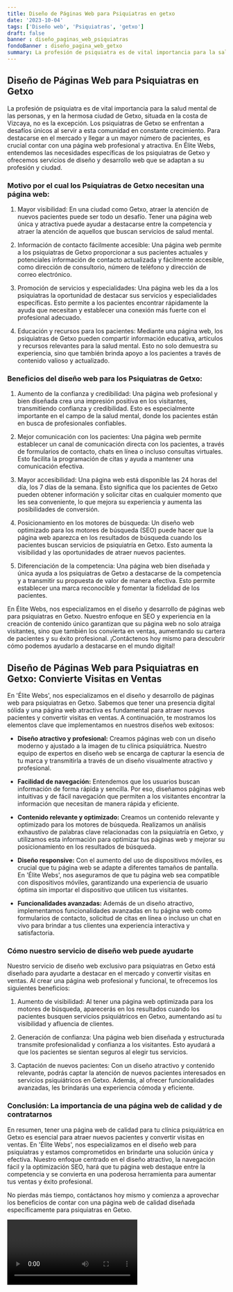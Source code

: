 ```yaml
---
title: Diseño de Páginas Web para Psiquiatras en getxo
date: '2023-10-04'
tags: ['Diseño web', 'Psiquiatras', 'getxo']
draft: false
banner : diseño_paginas_web_psiquiatras
fondoBanner : diseño_pagina_web_getxo
summary: La profesión de psiquiatra es de vital importancia para la salud mental de las personas, y en la hermosa ciudad de Getxo, situada en la costa de Vizcaya, no es la excepción. Los psiquiatras de Getxo se enfrentan a desafíos únicos al servir a esta comunidad en constante crecimiento. Para destacarse en el mercado y llegar a un mayor número de pacientes, es crucial contar con una página web profesional y atractiva. En Élite Webs, entendemos las necesidades específicas de los psiquiatras de Getxo y ofrecemos servicios de diseño y desarrollo web que se adaptan a su profesión y ciudad.
---
```


## Diseño de Páginas Web para Psiquiatras en Getxo

La profesión de psiquiatra es de vital importancia para la salud mental de las personas, y en la hermosa ciudad de Getxo, situada en la costa de Vizcaya, no es la excepción. Los psiquiatras de Getxo se enfrentan a desafíos únicos al servir a esta comunidad en constante crecimiento. Para destacarse en el mercado y llegar a un mayor número de pacientes, es crucial contar con una página web profesional y atractiva. En Élite Webs, entendemos las necesidades específicas de los psiquiatras de Getxo y ofrecemos servicios de diseño y desarrollo web que se adaptan a su profesión y ciudad.

### Motivo por el cual los Psiquiatras de Getxo necesitan una página web:

1. Mayor visibilidad: En una ciudad como Getxo, atraer la atención de nuevos pacientes puede ser todo un desafío. Tener una página web única y atractiva puede ayudar a destacarse entre la competencia y atraer la atención de aquellos que buscan servicios de salud mental.

2. Información de contacto fácilmente accesible: Una página web permite a los psiquiatras de Getxo proporcionar a sus pacientes actuales y potenciales información de contacto actualizada y fácilmente accesible, como dirección de consultorio, número de teléfono y dirección de correo electrónico.

3. Promoción de servicios y especialidades: Una página web les da a los psiquiatras la oportunidad de destacar sus servicios y especialidades específicas. Esto permite a los pacientes encontrar rápidamente la ayuda que necesitan y establecer una conexión más fuerte con el profesional adecuado.

4. Educación y recursos para los pacientes: Mediante una página web, los psiquiatras de Getxo pueden compartir información educativa, artículos y recursos relevantes para la salud mental. Esto no solo demuestra su experiencia, sino que también brinda apoyo a los pacientes a través de contenido valioso y actualizado.

### Beneficios del diseño web para los Psiquiatras de Getxo:

1. Aumento de la confianza y credibilidad: Una página web profesional y bien diseñada crea una impresión positiva en los visitantes, transmitiendo confianza y credibilidad. Esto es especialmente importante en el campo de la salud mental, donde los pacientes están en busca de profesionales confiables.

2. Mejor comunicación con los pacientes: Una página web permite establecer un canal de comunicación directa con los pacientes, a través de formularios de contacto, chats en línea o incluso consultas virtuales. Esto facilita la programación de citas y ayuda a mantener una comunicación efectiva.

3. Mayor accesibilidad: Una página web está disponible las 24 horas del día, los 7 días de la semana. Esto significa que los pacientes de Getxo pueden obtener información y solicitar citas en cualquier momento que les sea conveniente, lo que mejora su experiencia y aumenta las posibilidades de conversión.

4. Posicionamiento en los motores de búsqueda: Un diseño web optimizado para los motores de búsqueda (SEO) puede hacer que la página web aparezca en los resultados de búsqueda cuando los pacientes buscan servicios de psiquiatría en Getxo. Esto aumenta la visibilidad y las oportunidades de atraer nuevos pacientes.

5. Diferenciación de la competencia: Una página web bien diseñada y única ayuda a los psiquiatras de Getxo a destacarse de la competencia y a transmitir su propuesta de valor de manera efectiva. Esto permite establecer una marca reconocible y fomentar la fidelidad de los pacientes.

En Élite Webs, nos especializamos en el diseño y desarrollo de páginas web para psiquiatras en Getxo. Nuestro enfoque en SEO y experiencia en la creación de contenido único garantizan que su página web no solo atraiga visitantes, sino que también los convierta en ventas, aumentando su cartera de pacientes y su éxito profesional. ¡Contáctenos hoy mismo para descubrir cómo podemos ayudarlo a destacarse en el mundo digital!

<GifSeo />

<Cta />

## Diseño de Páginas Web para Psiquiatras en Getxo: Convierte Visitas en Ventas

En 'Élite Webs', nos especializamos en el diseño y desarrollo de páginas web para psiquiatras en Getxo. Sabemos que tener una presencia digital sólida y una página web atractiva es fundamental para atraer nuevos pacientes y convertir visitas en ventas. A continuación, te mostramos los elementos clave que implementamos en nuestros diseños web exitosos:

- **Diseño atractivo y profesional:** Creamos páginas web con un diseño moderno y ajustado a la imagen de tu clínica psiquiátrica. Nuestro equipo de expertos en diseño web se encarga de capturar la esencia de tu marca y transmitirla a través de un diseño visualmente atractivo y profesional.

- **Facilidad de navegación:** Entendemos que los usuarios buscan información de forma rápida y sencilla. Por eso, diseñamos páginas web intuitivas y de fácil navegación que permiten a los visitantes encontrar la información que necesitan de manera rápida y eficiente.

- **Contenido relevante y optimizado:** Creamos un contenido relevante y optimizado para los motores de búsqueda. Realizamos un análisis exhaustivo de palabras clave relacionadas con la psiquiatría en Getxo, y utilizamos esta información para optimizar tus páginas web y mejorar su posicionamiento en los resultados de búsqueda.

- **Diseño responsive:** Con el aumento del uso de dispositivos móviles, es crucial que tu página web se adapte a diferentes tamaños de pantalla. En 'Élite Webs', nos aseguramos de que tu página web sea compatible con dispositivos móviles, garantizando una experiencia de usuario óptima sin importar el dispositivo que utilicen tus visitantes.

- **Funcionalidades avanzadas:** Además de un diseño atractivo, implementamos funcionalidades avanzadas en tu página web como formularios de contacto, solicitud de citas en línea o incluso un chat en vivo para brindar a tus clientes una experiencia interactiva y satisfactoria.

### Cómo nuestro servicio de diseño web puede ayudarte

Nuestro servicio de diseño web exclusivo para psiquiatras en Getxo está diseñado para ayudarte a destacar en el mercado y convertir visitas en ventas. Al crear una página web profesional y funcional, te ofrecemos los siguientes beneficios:

1. Aumento de visibilidad: Al tener una página web optimizada para los motores de búsqueda, aparecerás en los resultados cuando los pacientes busquen servicios psiquiátricos en Getxo, aumentando así tu visibilidad y afluencia de clientes.

2. Generación de confianza: Una página web bien diseñada y estructurada transmite profesionalidad y confianza a los visitantes. Esto ayudará a que los pacientes se sientan seguros al elegir tus servicios.

3. Captación de nuevos pacientes: Con un diseño atractivo y contenido relevante, podrás captar la atención de nuevos pacientes interesados en servicios psiquiátricos en Getxo. Además, al ofrecer funcionalidades avanzadas, les brindarás una experiencia cómoda y eficiente.

### Conclusión: La importancia de una página web de calidad y de contratarnos

En resumen, tener una página web de calidad para tu clínica psiquiátrica en Getxo es esencial para atraer nuevos pacientes y convertir visitas en ventas. En 'Élite Webs', nos especializamos en el diseño web para psiquiatras y estamos comprometidos en brindarte una solución única y efectiva. Nuestro enfoque centrado en el diseño atractivo, la navegación fácil y la optimización SEO, hará que tu página web destaque entre la competencia y se convierta en una poderosa herramienta para aumentar tus ventas y éxito profesional.

No pierdas más tiempo, contáctanos hoy mismo y comienza a aprovechar los beneficios de contar con una página web de calidad diseñada específicamente para psiquiatras en Getxo.

<Video />

<CtaBot job='Psiquiatras' city='getxo'/>

<Gmaps query='getxo+españa+maps' />